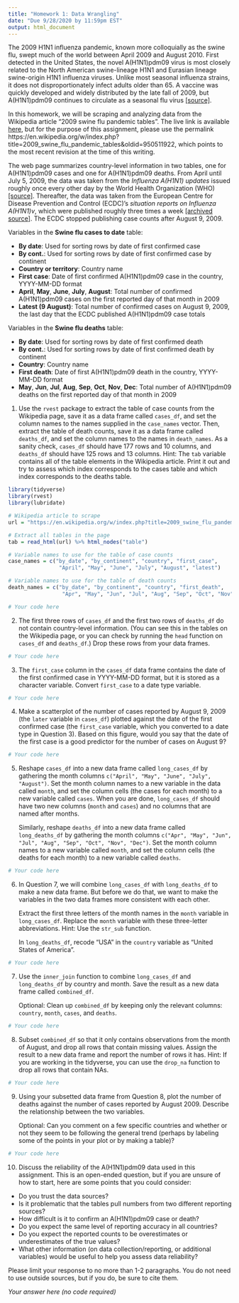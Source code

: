 ---
title: "Homework 1: Data Wrangling"
date: "Due 9/28/2020 by 11:59pm EST"
output: html_document
---

The 2009 H1N1 influenza pandemic, known more colloquially as the swine flu, swept much of the world between April 2009 and August 2010. First detected in the United States, the novel A(H1N1)pdm09 virus is most closely related to the North American swine-lineage H1N1 and Eurasian lineage swine-origin H1N1 influenza viruses. Unlike most seasonal influenza strains, it does not disproportionately infect adults older than 65. A vaccine was quickly developed and widely distributed by the late fall of 2009, but A(H1N1)pdm09 continues to circulate as a seasonal flu virus [[source]](https://www.cdc.gov/flu/pandemic-resources/2009-h1n1-pandemic.html). 

In this homework, we will be scraping and analyzing data from the Wikipedia article "2009 swine flu pandemic tables". The live link is available [here](https://en.wikipedia.org/wiki/2009_swine_flu_pandemic_tables), but for the purpose of this assignment, please use the permalink https://en.wikipedia.org/w/index.php?title=2009_swine_flu_pandemic_tables&oldid=950511922, which points to the most recent revision at the time of this writing. 

The web page summarizes country-level information in two tables, one for A(H1N1)pdm09 cases and one for A(H1N1)pdm09 deaths. From April until July 5, 2009, the data was taken from the *Influenza A(H1N1) updates* issued roughly once every other day by the World Health Organization (WHO) [[source]](https://www.who.int/csr/disease/swineflu/updates/en/). Thereafter, the data was taken from the European Centre for Disease Prevention and Control (ECDC)'s *situation reports on Influenza A(H1N1)v*, which were published roughly three times a week [[archived source]](https://web.archive.org/web/20090812212650/http://www.ecdc.europa.eu/en/Health_topics/novel_influenza_virus/2009_Outbreak/). The ECDC stopped publishing case counts after August 9, 2009.   

Variables in the **Swine flu cases to date** table: 

- **By date**: Used for sorting rows by date of first confirmed case
- **By cont.**: Used for sorting rows by date of first confirmed case by continent
- **Country or territory**: Country name
- **First case**: Date of first confirmed A(H1N1)pdm09 case in the country, YYYY-MM-DD format
- **April**, **May**, **June**, **July**, **August**: Total number of confirmed A(H1N1)pdm09 cases on the first reported day of that month in 2009
- **Latest (9 August)**: Total number of confirmed cases on August 9, 2009, the last day that the ECDC published A(H1N1)pdm09 case totals

Variables in the **Swine flu deaths** table: 

- **By date**: Used for sorting rows by date of first confirmed death
- **By cont.**: Used for sorting rows by date of first confirmed death by continent
- **Country**: Country name
- **First death**: Date of first A(H1N1)pdm09 death in the country, YYYY-MM-DD format
- **May**, **Jun**, **Jul**, **Aug**, **Sep**, **Oct**, **Nov**, **Dec**:  Total number of A(H1N1)pdm09 deaths on the first reported day of that month in 2009


1. Use the `rvest` package to extract the table of case counts from the Wikipedia page, save it as a data frame called `cases_df`, and set the column names to the names supplied in the `case_names` vector. Then, extract the table of death counts, save it as a data frame called `deaths_df`, and set the column names to the names in `death_names`. As a sanity check, `cases_df` should have 177 rows and 10 columns, and `deaths_df` should have 125 rows and 13 columns. Hint: The `tab` variable contains all of the table elements in the Wikipedia article. Print it out and try to assess which index corresponds to the cases table and which index corresponds to the deaths table. 

```{r, message=FALSE, warning=FALSE}
library(tidyverse)
library(rvest)
library(lubridate)
```

```{r}
# Wikipedia article to scrape
url = "https://en.wikipedia.org/w/index.php?title=2009_swine_flu_pandemic_tables&oldid=950511922"

# Extract all tables in the page
tab = read_html(url) %>% html_nodes("table")

# Variable names to use for the table of case counts
case_names = c("by_date", "by_continent", "country", "first_case",
                "April", "May", "June", "July", "August", "latest")

# Variable names to use for the table of death counts
death_names = c("by_date", "by_continent", "country", "first_death",
                 "Apr", "May", "Jun", "Jul", "Aug", "Sep", "Oct", "Nov", "Dec")
```

```{r}
# Your code here
```


2. The first three rows of `cases_df` and the first two rows of `deaths_df` do not contain country-level information. (You can see this in the tables on the Wikipedia page, or you can check by running the `head` function on `cases_df` and `deaths_df`.) Drop these rows from your data frames. 

```{r}
# Your code here
```


3. The `first_case` column in the `cases_df` data frame contains the date of the first confirmed case in YYYY-MM-DD format, but it is stored as a character variable. Convert `first_case` to a date type variable. 

```{r}
# Your code here
```


4. Make a scatterplot of the number of cases reported by August 9, 2009 (the `later` variable in `cases_df`) plotted against the date of the first confirmed case (the `first_case` variable, which you converted to a date type in Question 3). Based on this figure, would you say that the date of the first case is a good predictor for the number of cases on August 9?

```{r}
# Your code here
```


5. Reshape `cases_df` into a new data frame called `long_cases_df` by gathering the month columns `c("April", "May", "June", "July", "August")`. Set the month column names to a new variable in the data called `month`, and set the column cells (the cases for each month) to a new variable called `cases`. When you are done, `long_cases_df` should have two new columns (`month` and `cases`) and no columns that are named after months. 

   Similarly, reshape `deaths_df` into a new data frame called `long_deaths_df` by gathering the month columns `c("Apr", "May", "Jun", "Jul", "Aug", "Sep", "Oct", "Nov", "Dec")`. Set the month column names to a new variable called `month`, and set the column cells (the deaths for each month) to a new variable called `deaths`. 

```{r}
# Your code here
```


6. In Question 7, we will combine `long_cases_df` with `long_deaths_df` to make a new data frame. But before we do that, we want to make the variables in the two data frames more consistent with each other. 

   Extract the first three letters of the month names in the `month` variable in `long_cases_df`. Replace the `month` variable with these three-letter abbreviations. Hint: Use the `str_sub` function. 

   In `long_deaths_df`, recode "USA" in the `country` variable as "United States of America". 

```{r}
# Your code here
```


7. Use the `inner_join` function to combine `long_cases_df` and `long_deaths_df` by country and month. Save the result as a new data frame called `combined_df`. 

   Optional: Clean up `combined_df` by keeping only the relevant columns: `country`, `month`, `cases`, and `deaths`. 

```{r}
# Your code here
```


8. Subset `combined_df` so that it only contains observations from the month of August, and drop all rows that contain missing values. Assign the result to a new data frame and report the number of rows it has. Hint: If you are working in the tidyverse, you can use the `drop_na` function to drop all rows that contain NAs.

```{r}
# Your code here
```


9. Using your subsetted data frame from Question 8, plot the number of deaths against the number of cases reported by August 2009. Describe the relationship between the two variables. 

   Optional: Can you comment on a few specific countries and whether or not they seem to be following the general trend (perhaps by labeling some of the points in your plot or by making a table)?

```{r}
# Your code here
```


10. Discuss the reliability of the A(H1N1)pdm09 data used in this assignment. This is an open-ended question, but if you are unsure of how to start, here are some points that you could consider: 

- Do you trust the data sources? 
- Is it problematic that the tables pull numbers from two different reporting sources?
- How difficult is it to confirm an A(H1N1)pdm09 case or death? 
- Do you expect the same level of reporting accuracy in all countries? 
- Do you expect the reported counts to be overestimates or underestimates of the true values?
- What other information (on data collection/reporting, or additional variables) would be useful to help you assess data reliability? 

Please limit your response to no more than 1-2 paragraphs. You do not need to use outside sources, but if you do, be sure to cite them. 

*Your answer here (no code required)*
